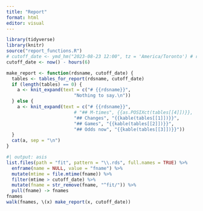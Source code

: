 ```yaml
---
title: "Report"
format: html
editor: visual
---
```


```r
library(tidyverse)
library(knitr)
source("report_functions.R")
# cutoff_date <- ymd_hm("2023-08-23 12:00", tz = 'America/Toronto') # remember!
cutoff_date <- now() - hours(6)
```

```r
make_report <- function(rdsname, cutoff_date) {
  tables <- tables_for_report(rdsname, cutoff_date)
  if (length(tables) == 0) {
    a <- knit_expand(text = c("# {{rdsname}}",
                         "Nothing to say.\n"))
  } else {
    a <- knit_expand(text = c("# {{rdsname}}",
                         # "## M-times", {{as.POSIXct(tables[[4]])}},     
                         "## Changes", "{{kable(tables[[1]])}}",
                         "## Games", "{{kable(tables[[2]])}}",
                         "## Odds now", "{{kable(tables[[3]])}}"))
  }
  cat(a, sep = "\n")
}
```

```r
#| output: asis
list.files(path = "fit", pattern = "\\.rds", full.names = TRUE) %>% 
  enframe(name = NULL, value = "fname") %>% 
  mutate(mtime = file.mtime(fname)) %>%
  filter(mtime > cutoff_date) %>% 
  mutate(fname = str_remove(fname, "^fit/")) %>% 
  pull(fname) -> fnames
fnames
walk(fnames, \(x) make_report(x, cutoff_date))
```
